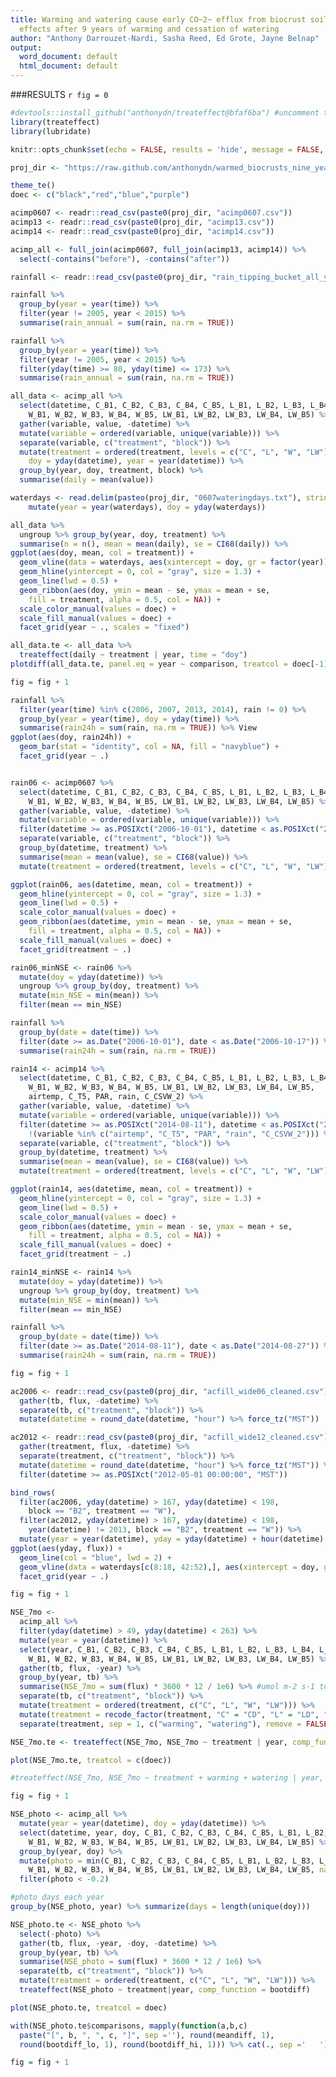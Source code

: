 ```yaml
---
title: Warming and watering cause early CO~2~ efflux from biocrust soils but varying
  effects after 9 years of warming and cessation of watering
author: "Anthony Darrouzet-Nardi, Sasha Reed, Ed Grote, Jayne Belnap"
output:
  word_document: default
  html_document: default
---
```


###RESULTS
`r fig = 0`

```r
#devtools::install_github("anthonydn/treateffect@bfaf6ba") #uncomment to install the package
library(treateffect)
library(lubridate)

knitr::opts_chunk$set(echo = FALSE, results = 'hide', message = FALSE, warning = FALSE)

proj_dir <- "https://raw.github.com/anthonydn/warmed_biocrusts_nine_years/master/data/"

theme_te()
doec <- c("black","red","blue","purple")

acimp0607 <- readr::read_csv(paste0(proj_dir, "acimp0607.csv"))
acimp13 <- readr::read_csv(paste0(proj_dir, "acimp13.csv"))
acimp14 <- readr::read_csv(paste0(proj_dir, "acimp14.csv"))

acimp_all <- full_join(acimp0607, full_join(acimp13, acimp14)) %>% 
  select(-contains("before"), -contains("after"))
```

```r
rainfall <- readr::read_csv(paste0(proj_dir, "rain_tipping_bucket_all_years.csv"))

rainfall %>% 
  group_by(year = year(time)) %>% 
  filter(year != 2005, year < 2015) %>% 
  summarise(rain_annual = sum(rain, na.rm = TRUE))

rainfall %>% 
  group_by(year = year(time)) %>% 
  filter(year != 2005, year < 2015) %>% 
  filter(yday(time) >= 80, yday(time) <= 173) %>% 
  summarise(rain_annual = sum(rain, na.rm = TRUE))
```

```r
all_data <- acimp_all %>% 
  select(datetime, C_B1, C_B2, C_B3, C_B4, C_B5, L_B1, L_B2, L_B3, L_B4, L_B5,
    W_B1, W_B2, W_B3, W_B4, W_B5, LW_B1, LW_B2, LW_B3, LW_B4, LW_B5) %>% 
  gather(variable, value, -datetime) %>% 
  mutate(variable = ordered(variable, unique(variable))) %>% 
  separate(variable, c("treatment", "block")) %>% 
  mutate(treatment = ordered(treatment, levels = c("C", "L", "W", "LW")),
    doy = yday(datetime), year = year(datetime)) %>% 
  group_by(year, doy, treatment, block) %>% 
  summarise(daily = mean(value))

waterdays <- read.delim(pasteo(proj_dir, "0607wateringdays.txt"), string = F) %>% 
    mutate(year = year(waterdays), doy = yday(waterdays)) 

all_data %>% 
  ungroup %>% group_by(year, doy, treatment) %>% 
  summarise(n = n(), mean = mean(daily), se = CI68(daily)) %>% 
ggplot(aes(doy, mean, col = treatment)) +
  geom_vline(data = waterdays, aes(xintercept = doy, gr = factor(year)), col = "blue") +
  geom_hline(yintercept = 0, col = "gray", size = 1.3) +
  geom_line(lwd = 0.5) +
  geom_ribbon(aes(doy, ymin = mean - se, ymax = mean + se, 
    fill = treatment, alpha = 0.5, col = NA)) +
  scale_color_manual(values = doec) +
  scale_fill_manual(values = doec) +
  facet_grid(year ~ ., scales = "fixed")

all_data.te <- all_data %>% 
  treateffect(daily ~ treatment | year, time = "doy")
plotdiff(all_data.te, panel.eq = year ~ comparison, treatcol = doec[-1])

fig = fig + 1

rainfall %>% 
  filter(year(time) %in% c(2006, 2007, 2013, 2014), rain != 0) %>%
  group_by(year = year(time), doy = yday(time)) %>% 
  summarise(rain24h = sum(rain, na.rm = TRUE)) %>% View
ggplot(aes(doy, rain24h)) +
  geom_bar(stat = "identity", col = NA, fill = "navyblue") + 
  facet_grid(year ~ .)



```

```r
rain06 <- acimp0607 %>% 
  select(datetime, C_B1, C_B2, C_B3, C_B4, C_B5, L_B1, L_B2, L_B3, L_B4, L_B5,
    W_B1, W_B2, W_B3, W_B4, W_B5, LW_B1, LW_B2, LW_B3, LW_B4, LW_B5) %>% 
  gather(variable, value, -datetime) %>% 
  mutate(variable = ordered(variable, unique(variable))) %>% 
  filter(datetime >= as.POSIXct("2006-10-01"), datetime < as.POSIXct("2006-10-17")) %>%
  separate(variable, c("treatment", "block")) %>% 
  group_by(datetime, treatment) %>% 
  summarise(mean = mean(value), se = CI68(value)) %>% 
  mutate(treatment = ordered(treatment, levels = c("C", "L", "W", "LW")))

ggplot(rain06, aes(datetime, mean, col = treatment)) +
  geom_hline(yintercept = 0, col = "gray", size = 1.3) +
  geom_line(lwd = 0.5) +
  scale_color_manual(values = doec) +
  geom_ribbon(aes(datetime, ymin = mean - se, ymax = mean + se, 
    fill = treatment, alpha = 0.5, col = NA)) +
  scale_fill_manual(values = doec) +
  facet_grid(treatment ~ .)

rain06_minNSE <- rain06 %>% 
  mutate(doy = yday(datetime)) %>% 
  ungroup %>% group_by(doy, treatment) %>% 
  mutate(min_NSE = min(mean)) %>% 
  filter(mean == min_NSE)

rainfall %>% 
  group_by(date = date(time)) %>% 
  filter(date >= as.Date("2006-10-01"), date < as.Date("2006-10-17")) %>%
  summarise(rain24h = sum(rain, na.rm = TRUE))

rain14 <- acimp14 %>% 
  select(datetime, C_B1, C_B2, C_B3, C_B4, C_B5, L_B1, L_B2, L_B3, L_B4, L_B5,
    W_B1, W_B2, W_B3, W_B4, W_B5, LW_B1, LW_B2, LW_B3, LW_B4, LW_B5,
    airtemp, C_T5, PAR, rain, C_CSVW_2) %>% 
  gather(variable, value, -datetime) %>% 
  mutate(variable = ordered(variable, unique(variable))) %>% 
  filter(datetime >= as.POSIXct("2014-08-11"), datetime < as.POSIXct("2014-08-27"),
    !(variable %in% c("airtemp", "C_T5", "PAR", "rain", "C_CSVW_2"))) %>%
  separate(variable, c("treatment", "block")) %>% 
  group_by(datetime, treatment) %>% 
  summarise(mean = mean(value), se = CI68(value)) %>% 
  mutate(treatment = ordered(treatment, levels = c("C", "L", "W", "LW")))

ggplot(rain14, aes(datetime, mean, col = treatment)) +
  geom_hline(yintercept = 0, col = "gray", size = 1.3) +
  geom_line(lwd = 0.5) +
  scale_color_manual(values = doec) +
  geom_ribbon(aes(datetime, ymin = mean - se, ymax = mean + se, 
    fill = treatment, alpha = 0.5, col = NA)) +
  scale_fill_manual(values = doec) +
  facet_grid(treatment ~ .)

rain14_minNSE <- rain14 %>% 
  mutate(doy = yday(datetime)) %>% 
  ungroup %>% group_by(doy, treatment) %>% 
  mutate(min_NSE = min(mean)) %>% 
  filter(mean == min_NSE)

rainfall %>% 
  group_by(date = date(time)) %>% 
  filter(date >= as.Date("2014-08-11"), date < as.Date("2014-08-27")) %>%
  summarise(rain24h = sum(rain, na.rm = TRUE))

fig = fig + 1

```

```r
ac2006 <- readr::read_csv(paste0(proj_dir, "acfill_wide06_cleaned.csv")) %>% 
  gather(tb, flux, -datetime) %>%
  separate(tb, c("treatment", "block")) %>% 
  mutate(datetime = round_date(datetime, "hour") %>% force_tz("MST"))

ac2012 <- readr::read_csv(paste0(proj_dir, "acfill_wide12_cleaned.csv")) %>% 
  gather(treatment, flux, -datetime) %>% 
  separate(treatment, c("treatment", "block")) %>%
  mutate(datetime = round_date(datetime, "hour") %>% force_tz("MST")) %>% 
  filter(datetime >= as.POSIXct("2012-05-01 00:00:00", "MST"))

bind_rows(
  filter(ac2006, yday(datetime) > 167, yday(datetime) < 198, 
    block == "B2", treatment == "W"), 
  filter(ac2012, yday(datetime) > 167, yday(datetime) < 198, 
    year(datetime) != 2013, block == "B2", treatment == "W")) %>% 
  mutate(year = year(datetime), yday = yday(datetime) + hour(datetime) / 24) %>% 
ggplot(aes(yday, flux)) +
  geom_line(col = "blue", lwd = 2) +
  geom_vline(data = waterdays[c(8:18, 42:52),], aes(xintercept = doy, gr = factor(year)), col = "blue") +
  facet_grid(year ~ .)

fig = fig + 1


```

```r
NSE_7mo <- 
  acimp_all %>%
  filter(yday(datetime) > 49, yday(datetime) < 263) %>% 
  mutate(year = year(datetime)) %>% 
  select(year, C_B1, C_B2, C_B3, C_B4, C_B5, L_B1, L_B2, L_B3, L_B4, L_B5,
    W_B1, W_B2, W_B3, W_B4, W_B5, LW_B1, LW_B2, LW_B3, LW_B4, LW_B5) %>% 
  gather(tb, flux, -year) %>%
  group_by(year, tb) %>% 
  summarise(NSE_7mo = sum(flux) * 3600 * 12 / 1e6) %>% #umol m-2 s-1 to g C m-2 
  separate(tb, c("treatment", "block")) %>%
  mutate(treatment = ordered(treatment, c("C", "L", "W", "LW"))) %>% 
  mutate(treatment = recode_factor(treatment, "C" = "CD", "L" = "LD", "W" = "CW")) %>% 
  separate(treatment, sep = 1, c("warming", "watering"), remove = FALSE)

NSE_7mo.te <- treateffect(NSE_7mo, NSE_7mo ~ treatment | year, comp_function = bootdiff)

plot(NSE_7mo.te, treatcol = c(doec))

#treateffect(NSE_7mo, NSE_7mo ~ treatment + warming + watering | year, comp_function = bootdiff)

fig = fig + 1
```

```r
NSE_photo <- acimp_all %>%
  mutate(year = year(datetime), doy = yday(datetime)) %>% 
  select(datetime, year, doy, C_B1, C_B2, C_B3, C_B4, C_B5, L_B1, L_B2, L_B3, L_B4, L_B5,
    W_B1, W_B2, W_B3, W_B4, W_B5, LW_B1, LW_B2, LW_B3, LW_B4, LW_B5) %>%
  group_by(year, doy) %>% 
  mutate(photo = min(C_B1, C_B2, C_B3, C_B4, C_B5, L_B1, L_B2, L_B3, L_B4, L_B5,
    W_B1, W_B2, W_B3, W_B4, W_B5, LW_B1, LW_B2, LW_B3, LW_B4, LW_B5, na.rm = TRUE)) %>% 
  filter(photo < -0.2)

#photo days each year
group_by(NSE_photo, year) %>% summarize(days = length(unique(doy)))

NSE_photo.te <- NSE_photo %>% 
  select(-photo) %>% 
  gather(tb, flux, -year, -doy, -datetime) %>%
  group_by(year, tb) %>% 
  summarise(NSE_photo = sum(flux) * 3600 * 12 / 1e6) %>% 
  separate(tb, c("treatment", "block")) %>%
  mutate(treatment = ordered(treatment, c("C", "L", "W", "LW"))) %>% 
  treateffect(NSE_photo ~ treatment|year, comp_function = bootdiff)

plot(NSE_photo.te, treatcol = doec)

with(NSE_photo.te$comparisons, mapply(function(a,b,c) 
  paste("[", b, ", ", c, "]", sep =''), round(meandiff, 1), 
  round(bootdiff_lo, 1), round(bootdiff_hi, 1))) %>% cat(., sep ='   ')

fig = fig + 1
```




